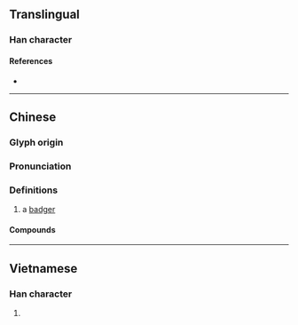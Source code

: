{{also|貛}}
{{character info}}
==Translingual==

===Han character===
{{Han char|rn=94|rad=犬|as=18|asc=17|sn=21|snc=20|four=44214|canj=KHTRG|ids=⿰犭雚}}

====References====
* {{Han ref|kx=0721.210|dkj=20798|dj=1133.160|hdz=21378.030|uh=737E|ud=29566|bh=F5DD|bd=62941}}

----

==Chinese==
{{zh-forms|s=獾|alt=䝔}}

===Glyph origin===
{{Han etym}}

===Pronunciation===
{{zh-pron
|m=huān
|c=fun1
|h=pfs=fôn
|md=
|mn=
|w=
|mc=y
|oc=y
|cat=n
}}

===Definitions===
{{zh-hanzi}}

# a [[badger]] {{gloss|mammal}}

====Compounds====
{{zh-der|狼獾|獾狗|沙獾|豬獾|袋獾}}

{{zh-cat|Mustelids}}

----

==Vietnamese==

===Han character===
{{vi-readings|reading=hoan|rs=犬18}}

# {{rfdef|vi|sort=犬18}}